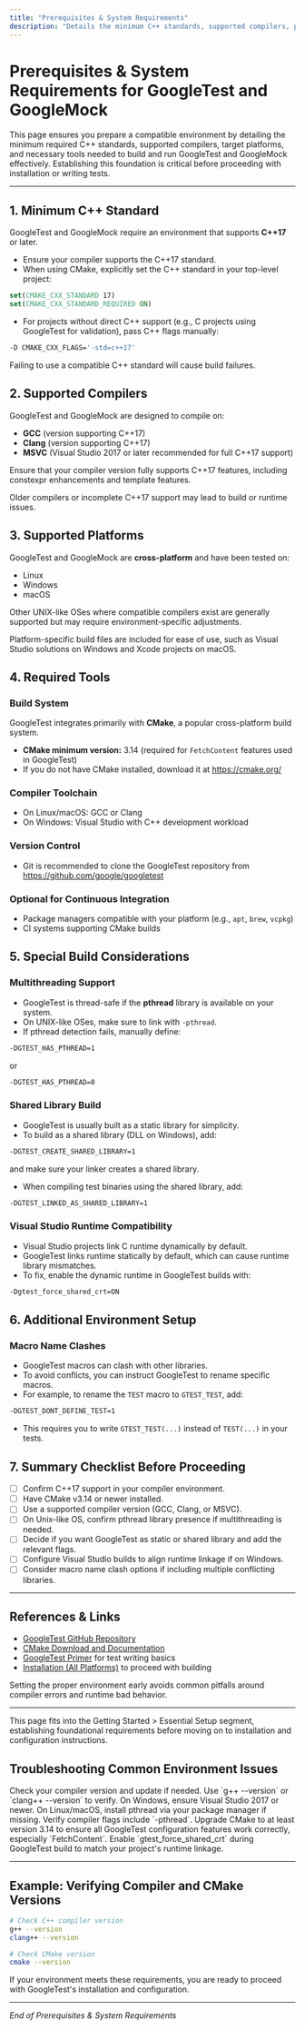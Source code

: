 ```yaml
---
title: "Prerequisites & System Requirements"
description: "Details the minimum C++ standards, supported compilers, platforms, and tools necessary to use GoogleTest and GoogleMock effectively. This page ensures that users establish a compatible environment before deeper engagement."
---
```


# Prerequisites & System Requirements for GoogleTest and GoogleMock

This page ensures you prepare a compatible environment by detailing the minimum required C++ standards, supported compilers, target platforms, and necessary tools needed to build and run GoogleTest and GoogleMock effectively. Establishing this foundation is critical before proceeding with installation or writing tests.

---

## 1. Minimum C++ Standard

GoogleTest and GoogleMock require an environment that supports **C++17** or later.

- Ensure your compiler supports the C++17 standard.
- When using CMake, explicitly set the C++ standard in your top-level project:

```cmake
set(CMAKE_CXX_STANDARD 17)
set(CMAKE_CXX_STANDARD_REQUIRED ON)
```

- For projects without direct C++ support (e.g., C projects using GoogleTest for validation), pass C++ flags manually:

```bash
-D CMAKE_CXX_FLAGS='-std=c++17'
```


<Note>
Failing to use a compatible C++ standard will cause build failures.
</Note>

## 2. Supported Compilers

GoogleTest and GoogleMock are designed to compile on:

- **GCC** (version supporting C++17)
- **Clang** (version supporting C++17)
- **MSVC** (Visual Studio 2017 or later recommended for full C++17 support)

Ensure that your compiler version fully supports C++17 features, including constexpr enhancements and template features.

<Warning>
Older compilers or incomplete C++17 support may lead to build or runtime issues.
</Warning>

## 3. Supported Platforms

GoogleTest and GoogleMock are **cross-platform** and have been tested on:

- Linux
- Windows
- macOS

Other UNIX-like OSes where compatible compilers exist are generally supported but may require environment-specific adjustments.

<Info>
Platform-specific build files are included for ease of use, such as Visual Studio solutions on Windows and Xcode projects on macOS.
</Info>

## 4. Required Tools

### Build System

GoogleTest integrates primarily with **CMake**, a popular cross-platform build system.

- **CMake minimum version:** 3.14 (required for `FetchContent` features used in GoogleTest)
- If you do not have CMake installed, download it at https://cmake.org/

### Compiler Toolchain

- On Linux/macOS: GCC or Clang
- On Windows: Visual Studio with C++ development workload

### Version Control

- Git is recommended to clone the GoogleTest repository from https://github.com/google/googletest

### Optional for Continuous Integration

- Package managers compatible with your platform (e.g., `apt`, `brew`, `vcpkg`)
- CI systems supporting CMake builds

## 5. Special Build Considerations

### Multithreading Support

- GoogleTest is thread-safe if the **pthread** library is available on your system.
- On UNIX-like OSes, make sure to link with `-pthread`.
- If pthread detection fails, manually define:

```bash
-DGTEST_HAS_PTHREAD=1
```

or

```bash
-DGTEST_HAS_PTHREAD=0
```

### Shared Library Build

- GoogleTest is usually built as a static library for simplicity.
- To build as a shared library (DLL on Windows), add:

```bash
-DGTEST_CREATE_SHARED_LIBRARY=1
```

and make sure your linker creates a shared library.

- When compiling test binaries using the shared library, add:

```bash
-DGTEST_LINKED_AS_SHARED_LIBRARY=1
```

### Visual Studio Runtime Compatibility

- Visual Studio projects link C runtime dynamically by default.
- GoogleTest links runtime statically by default, which can cause runtime library mismatches.
- To fix, enable the dynamic runtime in GoogleTest builds with:

```bash
-Dgtest_force_shared_crt=ON
```

## 6. Additional Environment Setup

### Macro Name Clashes

- GoogleTest macros can clash with other libraries.
- To avoid conflicts, you can instruct GoogleTest to rename specific macros.
- For example, to rename the `TEST` macro to `GTEST_TEST`, add:

```bash
-DGTEST_DONT_DEFINE_TEST=1
```

- This requires you to write `GTEST_TEST(...)` instead of `TEST(...)` in your tests.

## 7. Summary Checklist Before Proceeding

- [ ] Confirm C++17 support in your compiler environment.
- [ ] Have CMake v3.14 or newer installed.
- [ ] Use a supported compiler version (GCC, Clang, or MSVC).
- [ ] On Unix-like OS, confirm pthread library presence if multithreading is needed.
- [ ] Decide if you want GoogleTest as static or shared library and add the relevant flags.
- [ ] Configure Visual Studio builds to align runtime linkage if on Windows.
- [ ] Consider macro name clash options if including multiple conflicting libraries.

---

## References & Links

- [GoogleTest GitHub Repository](https://github.com/google/googletest)
- [CMake Download and Documentation](https://cmake.org/)
- [GoogleTest Primer](https://github.com/google/googletest/blob/main/docs/primer.md) for test writing basics
- [Installation (All Platforms)](/getting-started/essential-setup/installation-multiple-platforms) to proceed with building


<Callout title="Tip">
Setting the proper environment early avoids common pitfalls around compiler errors and runtime bad behavior.
</Callout>

---

This page fits into the Getting Started > Essential Setup segment, establishing foundational requirements before moving on to installation and configuration instructions.

## Troubleshooting Common Environment Issues

<AccordionGroup title="Common Prerequisite Issues">
<Accordion title="C++17 Support Issues">
Check your compiler version and update if needed. Use `g++ --version` or `clang++ --version` to verify. On Windows, ensure Visual Studio 2017 or newer.
</Accordion>
<Accordion title="Missing pthread Library">
On Linux/macOS, install pthread via your package manager if missing. Verify compiler flags include `-pthread`.
</Accordion>
<Accordion title="CMake Version Too Old">
Upgrade CMake to at least version 3.14 to ensure all GoogleTest configuration features work correctly, especially `FetchContent`.
</Accordion>
<Accordion title="Visual Studio Runtime Mismatch">
Enable `gtest_force_shared_crt` during GoogleTest build to match your project's runtime linkage.
</Accordion>
</AccordionGroup>

---

## Example: Verifying Compiler and CMake Versions

```bash
# Check C++ compiler version
g++ --version
clang++ --version

# Check CMake version
cmake --version
```

If your environment meets these requirements, you are ready to proceed with GoogleTest's installation and configuration.

---

*End of Prerequisites & System Requirements*

